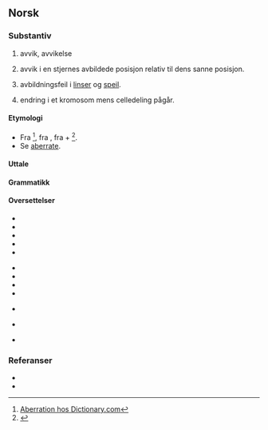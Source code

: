 ==Norsk==
{{wikipediaartikkel}}
===Substantiv===
{{no-sub|m}}

#avvik, avvikelse
#{{astronomi|no}} avvik i en stjernes avbildede posisjon relativ til dens sanne posisjon.
#{{optikk|no}} avbildningsfeil i [[linse]]r og [[speil]].
#{{biologi|no}} endring i et kromosom mens celledeling pågår.

====Etymologi====
* Fra {{etyl|la|no}} {{term|aberratio|aberrātiō|lindring, avvikelse|lang=la}} <ref>[http://dictionary.reference.com/browse/aberration Aberration hos Dictionary.com]</ref>, fra {{term|aberro|aberrō|gå unna/bort, gå vill|lang=la}}, fra {{term|ab||bort|lang=la}} + {{term|erro|errō|vandre/gå|lang=la}}<ref>{{reference-book | last = Dobbie | first = Elliott K. | coauthors = Dunmore, C. William, et al. | editor = Barnhart, Robert K.| title = Chambers Dictionary of Etymology | origyear = 1998 | year = 2004 | publisher = Chambers Harrap Publishers Ltd | location = Edinburgh, Scotland | isbn =0550142304 | pages = 2}}</ref>.
* Se [[aberrate]].

====Uttale====
{{lyd|LL-Q9043 (nor)-Teodor605-aberrasjon.wav|språk=no|Lyd (Oslouttale)}}
{{uttale mangler|språk=no}}

====Grammatikk====
{{no-sub-m1|aberrasjon}}
{{ordbank|OK}}

====Oversettelser====
{{overs-topp|avvik}}
* {{overs|da|aberration|c}}
* {{overs|en|aberration|c}}
* {{overs-mangler|fi}}
* {{overs|fr|aberration|f}}
* {{overs|it|aberrazione|f}}
{{overs-midt}}
* {{overs-mangler|ru}}
* {{overs-mangler|es}}
* {{overs|sv|aberration|c}}
* {{overs|de|Aberration|f}}
{{overs-bunn}}
{{overs-topp|astronomi}}
* {{overs|fr|aberration|f}}
{{overs-midt}}
{{overs-bunn}}
{{overs-topp|optikk}}
* {{overs|fr|aberration|f}}
{{overs-midt}}
* {{overs|sv|aberration|c}}
{{overs-bunn}}

===Referanser===
<references/>
* {{R:Bokmålsordboka-Nynorskordboka}}
* {{R:NAOB}}

